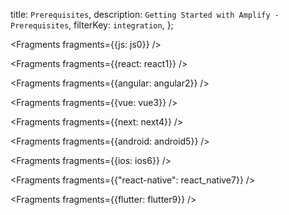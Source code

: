   title: `Prerequisites`,
  description: `Getting Started with Amplify - Prerequisites`,
  filterKey: `integration`,
};


<Fragments fragments={{js: js0}} />


<Fragments fragments={{react: react1}} />


<Fragments fragments={{angular: angular2}} />


<Fragments fragments={{vue: vue3}} />


<Fragments fragments={{next: next4}} />


<Fragments fragments={{android: android5}} />


<Fragments fragments={{ios: ios6}} />


  <Fragments fragments={{"react-native": react_native7}} />


<Fragments fragments={{flutter: flutter9}} />
